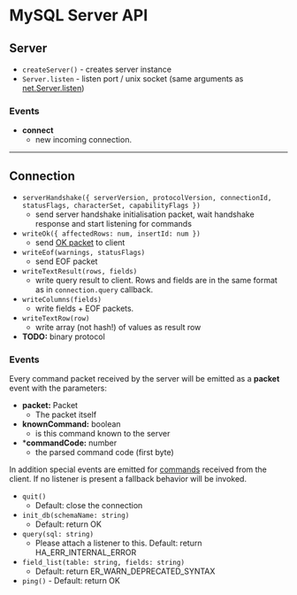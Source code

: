 # MySQL Server API

## Server

  -  `createServer()` - creates server instance
  -  `Server.listen`  - listen port / unix socket (same arguments as [net.Server.listen](http://nodejs.org/api/net.html#net_server_listen_port_host_backlog_callback))

### Events

  - **connect**
    - new incoming connection.

---

## Connection

  - `serverHandshake({ serverVersion, protocolVersion, connectionId, statusFlags, characterSet, capabilityFlags })`
    - send server handshake initialisation packet, wait handshake response and start listening for commands
  - `writeOk({ affectedRows: num, insertId: num })`
    - send [OK packet](http://dev.mysql.com/doc/internals/en/overview.html#packet-OK_Packet) to client
  - `writeEof(warnings, statusFlags)`
    - send EOF packet
  - `writeTextResult(rows, fields)`
    - write query result to client. Rows and fields are in the same format as in `connection.query` callback.
  - `writeColumns(fields)`
    - write fields + EOF packets.
  - `writeTextRow(row)`
    - write array (not hash!) of values as result row
  - **TODO:** binary protocol

### Events

Every command packet received by the server will be emitted as a **packet** event with the parameters:

  - **packet:** Packet
    - The packet itself
  - **knownCommand:** boolean
    - is this command known to the server
  - ***commandCode:** number
    - the parsed command code (first byte)

In addition special events are emitted for [commands](https://dev.mysql.com/doc/internals/en/text-protocol.html) received from the client. If no listener is present a fallback behavior will be invoked.

  - `quit()`
    - Default: close the connection
  - `init_db(schemaName: string)`
    - Default: return OK
  - `query(sql: string)`
    - Please attach a listener to this. Default: return HA_ERR_INTERNAL_ERROR
  - `field_list(table: string, fields: string)`
    - Default: return ER_WARN_DEPRECATED_SYNTAX
  - `ping()` - Default: return OK
